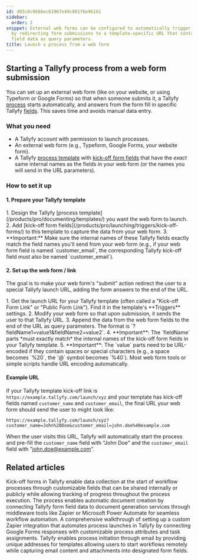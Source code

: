 ```yaml
---
id: d05c0c9668ec61967e49c801f6e96161
sidebar:
  order: 2
snippet: External web forms can be configured to automatically trigger Tallyfy processes
  by redirecting form submissions to a template-specific URL that contains mapped
  field data as query parameters.
title: Launch a process from a web form
---
```



## Starting a Tallyfy process from a web form submission

You can set up an external web form (like on your website, or using Typeform or Google Forms) so that when someone submits it, a Tallyfy [process](/products/pro/tracking-and-tasks/processes/) starts automatically, and answers from the form fill in specific Tallyfy [fields](/products/pro/tracking-and-tasks/tasks/what-are-form-fields-in-tallyfy/). This saves time and avoids manual data entry.

### What you need

*   A Tallyfy account with permission to launch processes.
*   An external web form (e.g., Typeform, Google Forms, your website form).
*   A Tallyfy [process template](/products/pro/documenting/templates/) with [kick-off form fields](/products/pro/launching/triggers/kick-off-forms/) that have the *exact* same internal names as the fields in your web form (or the names you will send in the URL parameters).

### How to set it up

#### 1. Prepare your Tallyfy template

<Steps>
1. Design the Tallyfy [process template](/products/pro/documenting/templates/) you want the web form to launch.
2. Add [kick-off form fields](/products/pro/launching/triggers/kick-off-forms/) to this template to capture the data from your web form.
3. **Important:** Make sure the internal names of these Tallyfy fields exactly match the field names you'll send from your web form (e.g., if your web form field is named `customer_email`, the corresponding Tallyfy kick-off field must also be named `customer_email`).
</Steps>

#### 2. Set up the web form / link

The goal is to make your web form's "submit" action redirect the user to a special Tallyfy launch URL, adding the form answers to the end of the URL.

<Steps>
1. Get the launch URL for your Tallyfy template (often called a "Kick-off Form Link" or "Public Form Link"). Find it in the template's **Triggers** settings.
2. Modify your web form so that upon submission, it sends the user to that Tallyfy URL.
3. Append the data from the web form fields to the end of the URL as query parameters. The format is `?fieldName1=value1&fieldName2=value2`.
4. **Important**: The `fieldName` parts *must exactly match* the internal names of the kick-off form fields in your Tallyfy template.
5. **Important**: The `value` parts need to be URL-encoded if they contain spaces or special characters (e.g., a space becomes `%20`, the `@` symbol becomes `%40`). Most web form tools or simple scripts handle URL encoding automatically.
</Steps>

#### Example URL

If your Tallyfy template kick-off link is `https://example.tallyfy.com/launch/xyz` and your template has kick-off fields named `customer_name` and `customer_email`, the final URL your web form should send the user to might look like:

```text
https://example.tallyfy.com/launch/xyz?customer_name=John%20Doe&customer_email=john.doe%40example.com
```

When the user visits this URL, Tallyfy will automatically start the process and pre-fill the `customer_name` field with "John Doe" and the `customer_email` field with "john.doe@example.com".


## Related articles
<CardGrid>
<LinkTitleCard header="<b>Triggers > Launch via a kick-off form</b>" href="/products/pro/launching/triggers/kick-off-forms/" > Kick-off forms in Tallyfy enable data collection at the start of workflow processes through customizable fields that can be shared internally or publicly while allowing tracking of progress throughout the process execution. </LinkTitleCard>
<LinkTitleCard header="<b>Documents > Send data to document creation systems</b>" href="/products/pro/documenting/documents/how-to-generate-documents-from-form-fields/" > The process enables automatic document creation by connecting Tallyfy form field data to document generation services through middleware tools like Zapier or Microsoft Power Automate for seamless workflow automation. </LinkTitleCard>
<LinkTitleCard header="<b>Zapier > Action to 'Launch Process'</b>" href="/products/pro/integrations/middleware/zapier/how-to-customize-your-tallyfy-zap-for-launch-process/" > A comprehensive walkthrough of setting up a custom Zapier integration that automates process launches in Tallyfy by connecting Google Forms responses with customizable process attributes and task assignments. </LinkTitleCard>
<LinkTitleCard header="<b>Triggers > Launch via inbound email</b>" href="/products/pro/launching/triggers/via-email/" > Tallyfy enables process initiation through email by providing unique addresses for templates allowing users to start workflows remotely while capturing email content and attachments into designated form fields. </LinkTitleCard>
</CardGrid>